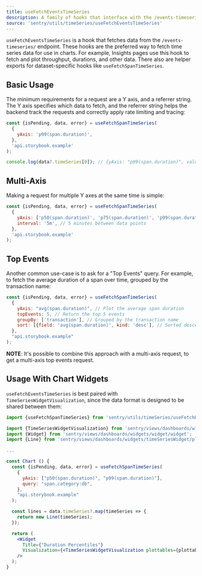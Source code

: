 ```yaml
---
title: useFetchEventsTimeSeries
description: A family of hooks that interface with the /events-timeseries/ endpoint.
source: 'sentry/utils/timeSeries/useFetchEventsTimeSeries'
---
```




`useFetchEventsTimeSeries` is a hook that fetches data from the `/events-timeseries/` endpoint. These hooks are the preferred way to fetch time series data for use in charts. For example, Insights pages use this hook to fetch and plot throughput, durations, and other data. There also are helper exports for dataset-specific hooks like `useFetchSpanTimeSeries`.

## Basic Usage

The minimum requirements for a request are a Y axis, and a referrer string. The Y axis specifies which data to fetch, and the referrer string helps the backend track the requests and correctly apply rate limiting and tracing:

```jsx
const {isPending, data, error} = useFetchSpanTimeSeries(
  {
    yAxis: 'p99(span.duration)',
  },
  'api.storybook.example'
);

console.log(data?.timeSeries[0]); // {yAxis: "p99(span.duration)", values: [{...
```

## Multi-Axis

Making a request for multiple Y axes at the same time is simple:

```jsx
const {isPending, data, error} = useFetchSpanTimeSeries(
  {
    yAxis: ['p50(span.duration)', 'p75(span.duration)', 'p99(span.duration)'],
    interval: '5m', // 5 minutes between data points
  },
  'api.storybook.example'
);
```

## Top Events

Another common use-case is to ask for a "Top Events" query. For example, to fetch the average duration of a span over time, grouped by the transaction name:

```jsx
const {isPending, data, error} = useFetchSpanTimeSeries(
  {
    yAxis: "avg(span.duration)", // Plot the average span duration
    topEvents: 5, // Return the top 5 events
    groupBy: ['transaction'], // Grouped by the transaction name
    sort: [{field: 'avg(span.duration)', kind: 'desc'], // Sorted descending
  },
  "api.storybook.example"
);
```

**NOTE**: It's possible to combine this approach with a multi-axis request, to get a multi-axis top events request.

## Usage With Chart Widgets

`useFetchEventsTimeSeries` is best paired with `TimeSeriesWidgetVisualization`, since the data format is designed to be shared between them:

```jsx
import {useFetchSpanTimeSeries} from 'sentry/utils/timeSeries/useFetchEventsTimeSeries';

import {TimeSeriesWidgetVisualization} from 'sentry/views/dashboards/widgets/timeSeriesWidget/timeSeriesWidgetVisualization';
import {Widget} from 'sentry/views/dashboards/widgets/widget/widget';
import {Line} from 'sentry/views/dashboards/widgets/timeSeriesWidget/plottables/line';

...

const Chart () {
  const {isPending, data, error} = useFetchSpanTimeSeries(
    {
      yAxis: ["p50(span.duration)", "p99(span.duration)"],
      query: "span.category:db",
    },
    "api.storybook.example"
  );

  const lines = data.timeSeries?.map(timeSeries => {
    return new Line(timeSeries);
  });

  return (
    <Widget
      Title={"Duration Percentiles"}
      Visualization={<TimeSeriesWidgetVisualization plottables={plottables} />}
    />
  );
}
```
